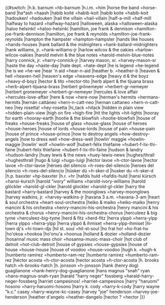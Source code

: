 <noinclude>
{{notice|BillboardDecode子模版，不能直接调用}}</noinclude><includeonly>{{#switch:{{lc:{{{1}}}}}
|h.b. barnum =hb-barnum
|h.i.m. =him
|horse the band =horse-band
|ha*ash =haash
|habib koité =habib-koit
|habib koite =habib-koit
|hadouken! =hadouken
|hail the villain =hail-villain
|half-a-mill =half-mill
|halfway to hazard =halfway-hazard
|halloween, alaska =halloween-alaska
|haloo helsinki! =haloo-helsinki
|hamilton, joe frank & dennison =hamilton-joe-frank-dennison
|hamilton, joe frank & reynolds =hamilton-joe-frank-reynolds
|hampton the hampster =hampton-hampster
|hands like houses =hands-houses
|hank ballard & the midnighters =hank-ballard-midnighters
|hank williams, jr. =hank-williams-jr
|harlow wilcox & the oakies =harlow-wilcox-oakies
|harold melvin & the blue notes =harold-melvin-blue-notes
|harry connick, jr. =harry-connick-jr
|harvey mason, sr. =harvey-mason-sr
|haste the day =haste-day
|hate dept. =hate-dept
|he is legend =he-legend
|he is we =he-we
|hear 'n aid =hear-n-aid
|heather b. =heather-b
|heaven & hell =heaven-hell
|heaven's edge =heavens-edge
|heavy d & the boyz =heavy-d-boyz
|hector & tito =hector-tito
|herb alpert & the tijuana brass =herb-alpert-tijuana-brass
|herbert grönemeyer =herbert-gr-nemeyer
|herbert gronemeyer =herbert-gr-nemeyer
|hercules & love affair =hercules-love-affair
|here & now =here-now
|herman's hermits =hermans-hermits
|hernán cattáneo =hern-n-catt-neo
|hernan cattaneo =hern-n-catt-neo
|hey rosetta! =hey-rosetta
|hi_tack =hitack
|hidden in plain view =hidden-plain-view
|high on fire =high-fire
|hit the lights =hit-lights
|hooray for earth =hooray-earth
|hootie & the blowfish =hootie-blowfish
|house of freaks =house-freaks
|house of glass =house-glass
|house of heroes =house-heroes
|house of lords =house-lords
|house of pain =house-pain
|house of prince =house-prince
|how to destroy angels =how-destroy-angels
|how to dress well =how-dress-well
|howlin' maggie =howlin-maggie
|howlin' wolf =howlin-wolf
|hubert-félix thiéfaine =hubert-f-lix-thi-faine
|hubert-felix thiefaine =hubert-f-lix-thi-faine
|hudson & landry =hudson-landry
|huey lewis & the news =huey-lewis-news
|hughes/thrall =hughesthrall
|hugo & luigi =hugo-luigi
|héctor lavoe =h-ctor-lavoe
|hector lavoe =h-ctor-lavoe
|héroes del silencio =h-roes-del-silencio
|heroes del silencio =h-roes-del-silencio
|hüsker dü =h-sker-d
|husker du =h-sker-d
|h.p. baxxter =hp-baxxter
|h.r. =hr
|hafdís huld =hafdis-huld
|hansi kürsch =hansi-kursch
|harold "ivory" williams =harold-ivory-williams
|harold glöckler =harold-gl-ckler
|harold glockler =harold-gl-ckler
|harry the bastard =harry-bastard
|harvey & the moonglows =harvey-moonglows
|harvey watkins, jr. =harvey-watkins-jr
|havana 3 a.m. =havana-3-am
|heart & soul orchestra =heart-soul-orchestra
|heiko & maiko =heiko-maiko
|henry mancini & his orchestra =henry-mancini-his-orchestra
|henry mancini & his orchestra & chorus =henry-mancini-his-orchestra-chorus
|herculeez & big tyme =herculeez-big-tyme
|herd & fitz =herd-fitz
|herra ylppö =herra-ylpp
|herra ylppo =herra-ylpp
|herra ylppö & ihmiset =herra-ylpp-ihmiset
|hi-town dj's =hi-town-djs
|hil st. soul =hil-st-soul
|ho frat ho! =ho-frat-ho
|ho'okoa =hookoa
|ho'onu'a =hoonua
|holland & dozier =holland-dozier
|hosanna! music mass choir =hosanna-music-mass-choir
|hot club of detroit =hot-club-detroit
|house of gypsies =house-gypsies
|house of house =house-house
|house of voodoo =house-voodoo
|hugh k. =hugh-k
|humberto ramírez =humberto-ram-rez
|humberto ramirez =humberto-ram-rez
|héctor acosta =h-ctor-acosta
|hector acosta =h-ctor-acosta
|h. brooks hatch =h-brooks-hatch
|h. jonsson =h-jonsson
|hank (henry dog) guaglianone =hank-henry-dog-guaglianone
|hans magnus "snah" ryan =hans-magnus-snah-ryan
|harald "harry neger" fossberg =harald-harry-neger-fossberg
|harriet campesinos! =harriet-campesinos
|harry "haruomi" hosono =harry-haruomi-hosono
|harry k. cody =harry-k-cody
|harry wayne "k.c." casey =harry-wayne-kc-casey
|harvey "joe" henderson =harvey-joe-henderson
|heather d'angelo =heather-dangelo
|hector ? =hector
|{{urlencode:{{{1}}}}}}}</includeonly>